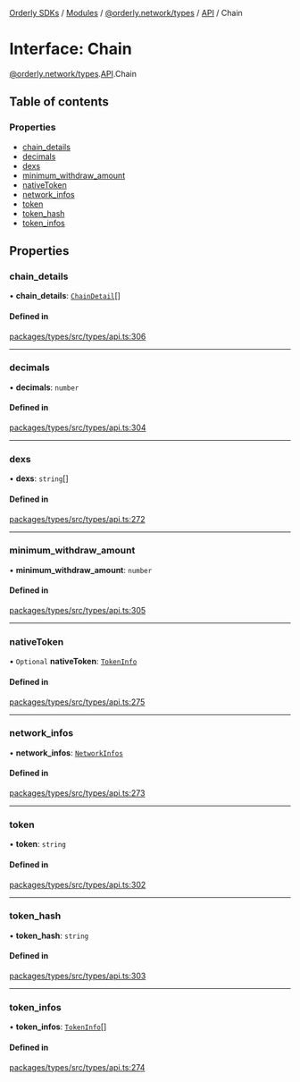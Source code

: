 [Orderly SDKs](/sdks/tech-doc/README) / [Modules](/sdks/tech-doc/modules) / [@orderly.network/types](/sdks/tech-doc/modules/orderly_network_types) / [API](/sdks/tech-doc/modules/orderly_network_types.API) / Chain

# Interface: Chain

[@orderly.network/types](/sdks/tech-doc/modules/orderly_network_types).[API](/sdks/tech-doc/modules/orderly_network_types.API).Chain

## Table of contents

### Properties

- [chain\_details](/sdks/tech-doc/interfaces/orderly_network_types.API.Chain#chain_details)
- [decimals](/sdks/tech-doc/interfaces/orderly_network_types.API.Chain#decimals)
- [dexs](/sdks/tech-doc/interfaces/orderly_network_types.API.Chain#dexs)
- [minimum\_withdraw\_amount](/sdks/tech-doc/interfaces/orderly_network_types.API.Chain#minimum_withdraw_amount)
- [nativeToken](/sdks/tech-doc/interfaces/orderly_network_types.API.Chain#nativetoken)
- [network\_infos](/sdks/tech-doc/interfaces/orderly_network_types.API.Chain#network_infos)
- [token](/sdks/tech-doc/interfaces/orderly_network_types.API.Chain#token)
- [token\_hash](/sdks/tech-doc/interfaces/orderly_network_types.API.Chain#token_hash)
- [token\_infos](/sdks/tech-doc/interfaces/orderly_network_types.API.Chain#token_infos)

## Properties

### chain\_details

• **chain\_details**: [`ChainDetail`](/sdks/tech-doc/interfaces/orderly_network_types.API.ChainDetail)[]

#### Defined in

[packages/types/src/types/api.ts:306](https://github.com/OrderlyNetwork/js-sdk/blob/b90fff4/packages/types/src/types/api.ts#L306)

___

### decimals

• **decimals**: `number`

#### Defined in

[packages/types/src/types/api.ts:304](https://github.com/OrderlyNetwork/js-sdk/blob/b90fff4/packages/types/src/types/api.ts#L304)

___

### dexs

• **dexs**: `string`[]

#### Defined in

[packages/types/src/types/api.ts:272](https://github.com/OrderlyNetwork/js-sdk/blob/b90fff4/packages/types/src/types/api.ts#L272)

___

### minimum\_withdraw\_amount

• **minimum\_withdraw\_amount**: `number`

#### Defined in

[packages/types/src/types/api.ts:305](https://github.com/OrderlyNetwork/js-sdk/blob/b90fff4/packages/types/src/types/api.ts#L305)

___

### nativeToken

• `Optional` **nativeToken**: [`TokenInfo`](orderly_network_types.API.TokenInfo)

#### Defined in

[packages/types/src/types/api.ts:275](https://github.com/OrderlyNetwork/js-sdk/blob/b90fff4/packages/types/src/types/api.ts#L275)

___

### network\_infos

• **network\_infos**: [`NetworkInfos`](orderly_network_types.API.NetworkInfos)

#### Defined in

[packages/types/src/types/api.ts:273](https://github.com/OrderlyNetwork/js-sdk/blob/b90fff4/packages/types/src/types/api.ts#L273)

___

### token

• **token**: `string`

#### Defined in

[packages/types/src/types/api.ts:302](https://github.com/OrderlyNetwork/js-sdk/blob/b90fff4/packages/types/src/types/api.ts#L302)

___

### token\_hash

• **token\_hash**: `string`

#### Defined in

[packages/types/src/types/api.ts:303](https://github.com/OrderlyNetwork/js-sdk/blob/b90fff4/packages/types/src/types/api.ts#L303)

___

### token\_infos

• **token\_infos**: [`TokenInfo`](orderly_network_types.API.TokenInfo)[]

#### Defined in

[packages/types/src/types/api.ts:274](https://github.com/OrderlyNetwork/js-sdk/blob/b90fff4/packages/types/src/types/api.ts#L274)
